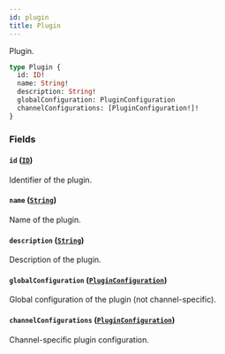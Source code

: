 ```yaml
---
id: plugin
title: Plugin
---
```



Plugin.

```graphql
type Plugin {
  id: ID!
  name: String!
  description: String!
  globalConfiguration: PluginConfiguration
  channelConfigurations: [PluginConfiguration!]!
}
```


### Fields

#### `id` ([`ID`](../../../developer/api-reference/scalars/id))

Identifier of the plugin.


#### `name` ([`String`](../../../developer/api-reference/scalars/string))

Name of the plugin.


#### `description` ([`String`](../../../developer/api-reference/scalars/string))

Description of the plugin.


#### `globalConfiguration` ([`PluginConfiguration`](../../../developer/api-reference/objects/plugin-configuration))

Global configuration of the plugin (not channel-specific).


#### `channelConfigurations` ([`PluginConfiguration`](../../../developer/api-reference/objects/plugin-configuration))

Channel-specific plugin configuration.




